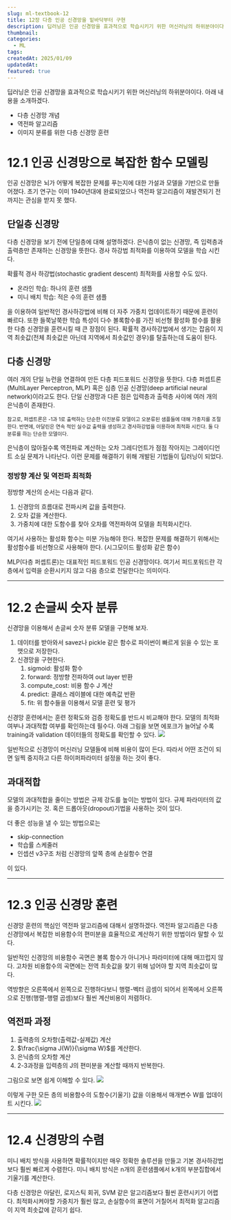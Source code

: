 ```yaml
---
slug: ml-textbook-12
title: 12장 다층 인공 신경망을 밑바닥부터 구현
description: 딥러닝은 인공 신경망을 효과적으로 학습시키기 위한 머신러닝의 하위분야이다. 아래 내용을 소개하겠다.- 다층 신경망 개념- 역전파 알고리즘- 이미지 분류를 위한 다층 신경망 훈련
thumbnail: 
categories:
  - ML
tags: 
createdAt: 2025/01/09
updatedAt: 
featured: true
---
```

딥러닝은 인공 신경망을 효과적으로 학습시키기 위한 머신러닝의 하위분야이다. 아래 내용을 소개하겠다.
- 다층 신경망 개념
- 역전파 알고리즘
- 이미지 분류를 위한 다층 신경망 훈련

# 12.1 인공 신경망으로 복잡한 함수 모델링
인공 신경망은 뇌가 어떻게 복잡한 문제를 푸는지에 대한 가설과 모델을 기반으로 만들어졌다. 초기 연구는 이미 1940년대에 완료되었으나 역전파 알고리즘이 재발견되기 전까지는 관심을 받지 못 했다.

## 단일층 신경망
다층 신경망을 보기 전에 단일층에 대해 설명하겠다.
은닉층이 없는 신경망, 즉 입력층과 출력층만 존재하는 신경망을 뜻한다. 경사 하강법 최적화를 이용하여 모델을 학습 시킨다.

확률적 경사 하강법(stochastic gradient descent) 최적화를 사용할 수도 있다.
- 온라인 학습: 하나의 훈련 샘플
- 미니 배치 학습: 적은 수의 훈련 샘플

을 이용하여 일반적인 경사하강법에 비해 더 자주 가중치 업데이트하기 때문에 훈련이 빠르다.
또한 들쭉날쭉한 학습 특성이 다수 볼록함수를 가진 비선형 활성화 함수를 활용한 다층 신경망을 훈련시킬 때 큰 장점이 된다.
확률적 경사하강법에서 생기는 잡음이 지역 최솟값(전체 최솟값은 아닌데 지역에서 최솟값인 경우)를 탈출하는데 도움이 된다.

## 다층 신경망
여러 개의 단일 뉴런을 연결하여 만든 다층 피드포워드 신경망을 뜻한다. 다층 퍼셉트론(MultiLayer Perceptron, MLP) 혹은 심층 인공 신경망(deep artificial neural network)이라고도 한다. 
단일 신경망과 다른 점은 입력층과 출력층 사이에 여러 개의 은닉층이 존재한다.

<sub>
참고로, 퍼셉트론은 -1과 1로 출력하는 단순한 이진분류 모델이고 오분류된 샘플들에 대해 가충지를 조절한다.
반면에, 아달린은 연속 적인 실수값 출력을 생성하고 경사하강법을 이용하여 최적화 시킨다.
둘 다 분류를 하는 단순한 모델이다.
</sub>

은닉층이 많아질수록 역전파로 계산하는 오차 그레디언트가 점점 작아지는 그레이디언트 소실 문제가 나타난다. 이런 문제를 해결하기 위해 개발된 기법들이 딥러닝이 되었다.

### 정방향 계산 및 역전파 최적화
정방향 계산의 순서는 다음과 같다.
1. 신경망의 흐름대로 전파시켜 값을 출력한다.
2. 오차 값을 계산한다.
3. 가중치에 대한 도함수를 찾아 오차를 역전파하여 모델을 최적화시킨다.

여기서 사용하는 활성화 함수는 미분 가능해야 한다.
복잡한 문제를 해결하기 위해서는 활성함수를 비선형으로 사용해야 한다. (시그모이드 활성화 같은 함수)

MLP(다층 퍼셉트론)는 대표적인 피드포워드 인공 신경망이다.
여기서 피드포워드란 각 층에서 입력을 순환시키지 않고 다음 층으로 전달한다는 의미이다.

---
# 12.2 손글씨 숫자 분류
신경망을 이용해서 손글씨 숫자 분류 모델을 구현해 보자.

1. 데이터를 받아와서 savez나 pickle 같은 함수로 파이썬이 빠르게 읽을 수 있는 포맷으로 저장한다.
2. 신경망을 구현한다.
	1. sigmoid: 활성화 함수
    2. forward: 정방향 전파하여 out layer 반환
    3. compute_cost: 비용 함수 J 계산
    4. predict: 클래스 레이블에 대한 예측값 반환
    5. fit: 위 함수들을 이용해서 모델 훈련 및 평가
    
신경망 훈련에서는 훈련 정확도와 검증 정확도를 반드시 비교해야 한다. 모델의 최적화 여부나 과대적합 여부를 확인하는데 필수다.
아래 그림을 보면 에포크가 늘어날 수록 training과 validation 데이터들의 정확도를 확인할 수 있다.
![](https://velog.velcdn.com/images/jinsoolve/post/62af6607-294c-4c2d-bb67-c19a09de4837/image.png)

일반적으로 신경망이 머신러닝 모델들에 비해 비용이 많이 든다. 
따라서 어떤 조건이 되면 일찍 중지하고 다른 하이퍼파라미터 설정을 하는 것이 좋다.

## 과대적합
모델의 과대적합을 줄이는 방법은 규제 강도를 높이는 방법이 있다. 규제 파라미터의 값을 증가시키는 것.
혹은 드롭아웃(dropout)기법을 사용하는 것이 있다.

더 좋은 성능을 낼 수 있는 방법으로는
- skip-connection
- 학습률 스케줄러
- 인셉션 v3구조 처럼 신경망의 앞쪽 층에 손실함수 연결

이 있다.

---
# 12.3 인공 신경망 훈련
신경망 훈련의 핵심인 역전파 알고리즘에 대해서 설명하겠다.
역전파 알고리즘은 다층 신경망에서 복잡한 비용함수의 편미분을 효율적으로 계산하기 위한 방법이라 말할 수 있다.

일반적인 신경망의 비용함수 곡면은 볼록 함수가 아니거나 파라미터에 대해 매끄럽지 않다. 고차원 비용함수의 곡면에는 전역 최솟값을 찾기 위해 넘어야 할 지역 최솟값이 많다.

역방향은 오른쪽에서 왼쪽으로 진행하다보니 행렬-벡터 곱셈이 되어서 왼쪽에서 오른쪽으로 진행(행렬-행렬 곱셈)보다 훨씬 계산비용이 저렴하다.

## 역전파 과정
1. 출력층의 오차항(출력값-실제값) 계산
2. $\frac{\sigma J(W)}{\sigma W}$를 계산한다.
3. 은닉층의 오차항 계산
4. 2-3과정을 입력층의 J의 편미분을 계산할 때까지 반복한다.

그림으로 보면 쉽게 이해할 수 있다.
![](https://velog.velcdn.com/images/jinsoolve/post/42ff8c13-7fb0-43e5-9f8e-470cb7988417/image.png)

이렇게 구한 모든 층의 비용함수의 도함수(기울기) 값을 이용해서 매개변수 W를 업데이트 시킨다.
![](https://velog.velcdn.com/images/jinsoolve/post/54ac5810-f131-48c2-894b-3df7d3b1c6ee/image.png)


---
# 12.4 신경망의 수렴
미니 배치 방식을 사용하면 확률적이지만 매우 정확한 솔루션을 만들고 기본 경사하강법보다 훨씬 빠르게 수렴한다.
미니 배치 방식은 n개의 훈련샘플에서 k개의 부분집합에서 기울기를 계산한다.

다층 신경망은 아달린, 로지스틱 회귀, SVM 같은 알고리즘보다 훨씬 훈련시키기 어렵다.
최적화시켜야할 가중치가 훨씬 많고, 손실함수의 표면이 거칠어서 최적화 알고리즘이 지역 최솟값에 갇히기 쉽다.